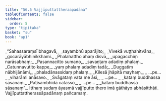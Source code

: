 ```yaml
---
title: "56.5 Vajjīputtattheraapadāna"
tableOfContents: false
sidebar:
  order: 5
type: "tipitaka"
basket: "su"
book: "ap1"
---
```



<DynamicBreadcrumb />

<Division number="49" book="ap1" bookNo="20" page="433">

<Paragraph number="7727" type="verses" book="ap1">
_“Sahassaraṃsī bhagavā,_  
_sayambhū aparājito;_  
_Vivekā vuṭṭhahitvāna,_  
_gocarāyābhinikkhami._  

</Paragraph>

</Division>
<Division number="50" book="ap1" bookNo="20" page="433">

<Paragraph number="7728" type="verses" book="ap1">
_Phalahattho ahaṃ disvā,_  
_upagacchiṃ narāsabhaṃ;_  
_Pasannacitto sumano,_  
_savaṇṭaṃ adadiṃ phalaṃ._  

</Paragraph>

</Division>
<Division number="51" book="ap1" bookNo="20" page="433">

<Paragraph number="7729" type="verses" book="ap1">
_Catunnavutito kappe,_  
_yaṃ phalaṃ adadiṃ tadā;_  
_Duggatiṃ nābhijānāmi,_  
_phaladānassidaṃ phalaṃ._  

</Paragraph>

</Division>
<Division number="52" book="ap1" bookNo="20" page="433">

<Paragraph number="7730" type="verses" book="ap1">
_Kilesā jhāpitā mayhaṃ,_  
_ …pe… _  
_viharāmi anāsavo._  

</Paragraph>

</Division>
<Division number="53" book="ap1" bookNo="20" page="433">

<Paragraph number="7731" type="verses" book="ap1">
_Svāgataṃ vata me āsi,_  
_ …pe… _  
_kataṃ buddhassa sāsanaṃ._  

</Paragraph>

</Division>
<Division number="54" book="ap1" bookNo="20" page="433">

<Paragraph number="7732" type="verses" book="ap1">
_Paṭisambhidā catasso,_  
_ …pe… _  
_kataṃ buddhassa sāsanaṃ”._  

</Paragraph>

<Paragraph number="7733" book="ap1">
Itthaṃ sudaṃ āyasmā vajjīputto thero imā gāthāyo abhāsitthāti.

</Paragraph>
</Division>

<Paragraph number="7734" type="center" book="ap1">
Vajjīputtattherassāpadānaṃ pañcamaṃ.
</Paragraph>